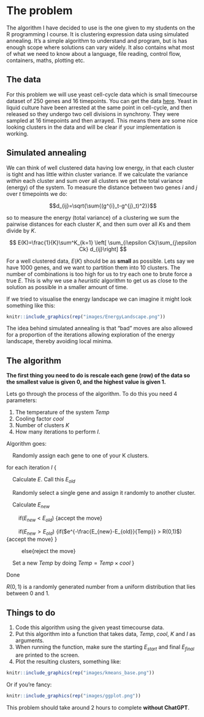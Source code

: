 # The problem

The algorithm I have decided to use is the one given to my students on the R programming I course. It is clustering expression data using simulated annealing. It's a simple algorithm to understand and program, but is has enough scope where solutions can vary widely. It also contains what most of what we need to know about a language, file reading, control flow, containers, maths, plotting etc.

## The data

For this problem we will use yeast cell-cycle data which is small timecourse dataset of 250 genes and 16 timepoints. You can get the data [here](https://github.com/shambam/R_programming_1/blob/main/Spellman_Yeast_Cell_Cycle.tsv). Yeast in liquid culture have been arrested at the same point in cell-cycle, and then released so they undergo two cell divisions in synchrony. They were sampled at 16 timepoints and then arrayed. This means there are some nice looking clusters in the data and will be clear if your implementation is working.


## Simulated annealing

We can think of well clustered data having low energy, in that each cluster is tight and has little within cluster variance. If we calculate the variance *within* each cluster and sum over all clusters we get the total variance (energy) of the system. To measure the distance between two genes $i$ and $j$ over $t$ timepoints we do:

$$d_{ij}=\sqrt{\sum{(g^{i}_t-g^{j}_t)^2}}$$

so to measure the energy (total variance) of a clustering we sum the pairwise distances for each cluster $K$, and then sum over all $K$s and them divide by $K$.

$$ E(K)=\frac{1}{K}\sum^K_{k=1} \left[ \sum_{i\epsilon Ck}\sum_{j\epsilon Ck} d_{ij}\right] $$

For a well clustered data, $E(K)$ should be as **small** as possible. Lets say we have 1000 genes, and we want to partition them into 10 clusters. The number of combinations is too high for us to try each one to brute force a true $E$. This is why we use a *heuristic* algorithm to get us as close to the solution as possible in a smaller amount of time.

If we tried to visualise the energy landscape we can imagine it might look something like this:

```r
knitr::include_graphics(rep("images/EnergyLandscape.png"))
```

The idea behind simulated annealing is that "bad" moves are also allowed for a proportion of the iterations allowing exploration of the energy landscape, thereby avoiding local minima.

## The algorithm

**The first thing you need to do is rescale each gene (row) of the data so the smallest value is given 0, and the highest value is given 1.**

Lets go through the process of the algorithm. To do this you need 4 parameters:

1. The temperature of the system $Temp$
2. Cooling factor $cool$
3. Number of clusters $K$
4. How many iterations to perform $I$.


Algorithm goes:

&nbsp;&nbsp;&nbsp;&nbsp;Randomly assign each gene to one of your K clusters.

for each iteration $I$ {

&nbsp;&nbsp;&nbsp;&nbsp;Calculate $E$. Call this $E_{old}$
    
&nbsp;&nbsp;&nbsp;&nbsp;Randomly select a single gene and assign it randomly to another cluster.
  
&nbsp;&nbsp;&nbsp;&nbsp;Calculate $E_{new}$
    
&nbsp;&nbsp;&nbsp;&nbsp;&nbsp;&nbsp;&nbsp;&nbsp;if($E_{new}$ < $E_{old}$) {accept the move}
    
&nbsp;&nbsp;&nbsp;&nbsp;&nbsp;&nbsp;&nbsp;&nbsp;if($E_{new} > E_{old})$ {if($e^{-\frac{E_{new}-E_{old}}{Temp}} > R(0,1)$) {accept the move} }
        
&nbsp;&nbsp;&nbsp;&nbsp;&nbsp;&nbsp;&nbsp;&nbsp;&nbsp;&nbsp;else{reject the move}
  
&nbsp;&nbsp;&nbsp;&nbsp;Set a new $Temp$ by doing $Temp=Temp \times cool$
}

Done

$R(0,1)$ is a randomly generated number from a uniform distribution that lies between 0 and 1.


## Things to do

1. Code this algorithm using the given yeast timecourse data.
2. Put this algorithm into a function that takes data, $Temp$, $cool$, $K$ and $I$ as arguments.
3. When running the function, make sure the starting $E_{start}$ and final $E_{final}$ are printed to the screen.
4. Plot the resulting clusters, something like:

```r
knitr::include_graphics(rep("images/kmeans_base.png"))
```

Or if you're fancy:
```r
knitr::include_graphics(rep("images/ggplot.png"))
```


This problem should take around 2 hours to complete **without ChatGPT**. 

